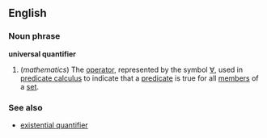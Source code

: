==English==
===Noun phrase===
'''universal quantifier'''

#(''mathematics'') The [[operator]], represented by the symbol [[∀]], used in [[predicate calculus]] to indicate that a [[predicate]] is true for all [[member]]s of a [[set]].

===See also===
*[[existential quantifier]]